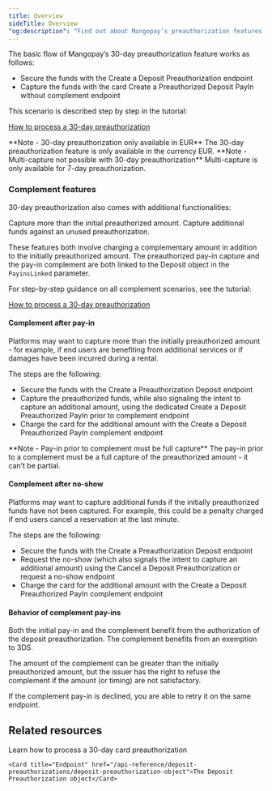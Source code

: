 ```yaml
---
title: Overview
sideTitle: Overview
"og:description": "Find out about Mangopay’s preauthorization features to reserve funds on a card to be captured later, with 7-day or 30-day options."
---
```


The basic flow of Mangopay’s 30-day preauthorization feature works as follows:

-   Secure the funds with the Create a Deposit Preauthorization endpoint
-   Capture the funds with the card Create a Preauthorized Deposit PayIn without complement endpoint

This scenario is described step by step in the tutorial:

<a href="#">How to process a 30-day preauthorization</a>

<Note>
    **Note - 30-day preauthorization only available in EUR** The 30-day
    preauthorization feature is only available in the currency EUR.
</Note>

<Note>
    **Note - Multi-capture not possible with 30-day preauthorization**
    Multi-capture is only available for 7-day preauthorization.
</Note>

### Complement features

30-day preauthorization also comes with additional functionalities:

<CardGroup cols={2}>
    <Card title="Complement after pay-in">
        Capture more than the initial preauthorized amount.
    </Card>
    <Card title="Complement after no-show">
        Capture additional funds against an unused preauthorization.
    </Card>
</CardGroup>

These features both involve charging a complementary amount in addition to the initially preauthorized amount. The preauthorized pay-in capture and the pay-in complement are both linked to the Deposit object in the `PayinsLinked` parameter.

For step-by-step guidance on all complement scenarios, see the tutorial:

<a href="#">How to process a 30-day preauthorization</a>

#### Complement after pay-in

Platforms may want to capture more than the initially preauthorized amount - for example, if end users are benefiting from additional services or if damages have been incurred during a rental.

The steps are the following:

-   Secure the funds with the Create a Preauthorization Deposit endpoint
-   Capture the preauthorized funds, while also signaling the intent to capture an additional amount, using the dedicated Create a Deposit Preauthorized PayIn prior to complement endpoint
-   Charge the card for the additional amount with the Create a Deposit Preauthorized PayIn complement endpoint

<Note>
    **Note - Pay-in prior to complement must be full capture** The pay-in prior
    to a complement must be a full capture of the preauthorized amount - it
    can’t be partial.
</Note>

#### Complement after no-show

Platforms may want to capture additional funds if the initially preauthorized funds have not been captured. For example, this could be a penalty charged if end users cancel a reservation at the last minute.

The steps are the following:

-   Secure the funds with the Create a Preauthorization Deposit endpoint
-   Request the no-show (which also signals the intent to capture an additional amount) using the Cancel a Deposit Preauthorization or request a no-show endpoint
-   Charge the card for the additional amount with the Create a Deposit Preauthorized PayIn complement endpoint

#### Behavior of complement pay-ins

Both the initial pay-in and the complement benefit from the authorization of the deposit preauthorization. The complement benefits from an exemption to 3DS.

The amount of the complement can be greater than the initially preauthorized amount, but the issuer has the right to refuse the complement if the amount (or timing) are not satisfactory.

If the complement pay-in is declined, you are able to retry it on the same endpoint.

## Related resources  

<CardGroup col={2}> 
    <Card title="How to" href="/guides/payment-methods/card/deposit-preauthorization/how-to">Learn how to process a 30-day card preauthorization</Card>

    <Card title="Endpoint" href="/api-reference/deposit-preauthorizations/deposit-preauthorization-object">The Deposit Preauthorization object</Card>  
</CardGroup>
